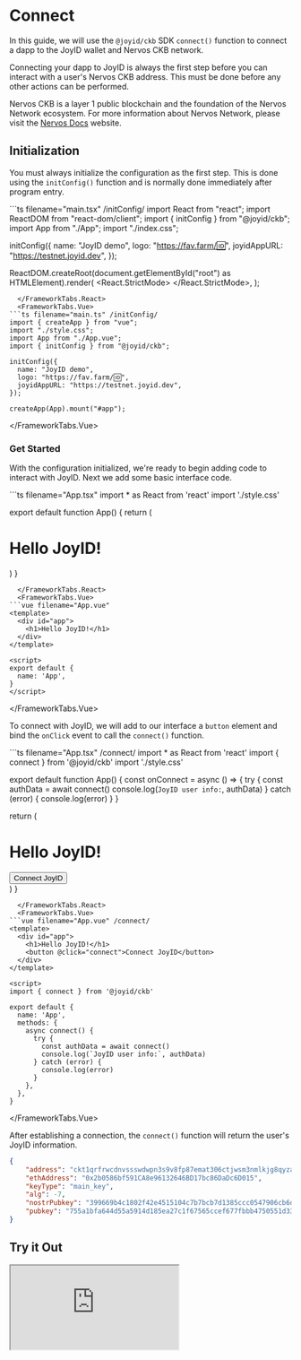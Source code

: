 
# Connect

In this guide, we will use the `@joyid/ckb` SDK `connect()` function to connect a dapp to the JoyID wallet and Nervos CKB network.

Connecting your dapp to JoyID is always the first step before you can interact with a user's Nervos CKB address. This must be done before any other actions can be performed.

Nervos CKB is a layer 1 public blockchain and the foundation of the Nervos Network ecosystem. For more information about Nervos Network, please visit the [Nervos Docs](https://docs.nervos.org/) website.

## Initialization

You must always initialize the configuration as the first step. This is done using the `initConfig()` function and is normally done immediately after program entry.

<FrameworkTabs>
  <FrameworkTabs.React>
```ts filename="main.tsx" /initConfig/
import React from "react";
import ReactDOM from "react-dom/client";
import { initConfig } from "@joyid/ckb";
import App from "./App";
import "./index.css";

initConfig({
  name: "JoyID demo",
  logo: "https://fav.farm/🆔",
  joyidAppURL: "https://testnet.joyid.dev",
});

ReactDOM.createRoot(document.getElementById("root") as HTMLElement).render(
  <React.StrictMode>
    <App />
  </React.StrictMode>,
);
```
  </FrameworkTabs.React>
  <FrameworkTabs.Vue>
```ts filename="main.ts" /initConfig/
import { createApp } from "vue";
import "./style.css";
import App from "./App.vue";
import { initConfig } from "@joyid/ckb";

initConfig({
  name: "JoyID demo",
  logo: "https://fav.farm/🆔",
  joyidAppURL: "https://testnet.joyid.dev",
});

createApp(App).mount("#app");
```
  </FrameworkTabs.Vue>
</FrameworkTabs>


### Get Started

With the configuration initialized, we're ready to begin adding code to interact with JoyID. Next we add some basic interface code.

<FrameworkTabs>
  <FrameworkTabs.React>
```ts filename="App.tsx"
import * as React from 'react'
import './style.css'

export default function App() {
  return (
    <div>
      <h1>Hello JoyID!</h1>
    </div>
  )
}

```
  </FrameworkTabs.React>
  <FrameworkTabs.Vue>
```vue filename="App.vue"
<template>
  <div id="app">
    <h1>Hello JoyID!</h1>
  </div>
</template>

<script>
export default {
  name: 'App',
}
</script>
```

  </FrameworkTabs.Vue>
</FrameworkTabs>

To connect with JoyID, we will add to our interface a `button` element and bind the `onClick` event to call the `connect()` function.

<FrameworkTabs>
  <FrameworkTabs.React>
```ts filename="App.tsx" /connect/
import * as React from 'react'
import { connect } from '@joyid/ckb'
import './style.css'

export default function App() {
  const onConnect = async () => {
    try {
      const authData = await connect()
      console.log(`JoyID user info:`, authData)
    } catch (error) {
      console.log(error)
    }
  }

  return (
    <div>
      <h1>Hello JoyID!</h1>
      <button onClick={onConnect}>Connect JoyID</button>
    </div>
  )
}
```
  </FrameworkTabs.React>
  <FrameworkTabs.Vue>
```vue filename="App.vue" /connect/
<template>
  <div id="app">
    <h1>Hello JoyID!</h1>
    <button @click="connect">Connect JoyID</button>
  </div>
</template>

<script>
import { connect } from '@joyid/ckb'

export default {
  name: 'App',
  methods: {
    async connect() {
      try {
        const authData = await connect()
        console.log(`JoyID user info:`, authData)
      } catch (error) {
        console.log(error)
      }
    },
  },
}
```
  </FrameworkTabs.Vue>
</FrameworkTabs>

After establishing a connection, the `connect()` function will return the user's JoyID information.

```json
{
    "address": "ckt1qrfrwcdnvssswdwpn3s9v8fp87emat306ctjwsm3nmlkjg8qyza2cqgqqx0r8ye9e2hqd7sc9wpxxvlul6ynzltyvqftele3",
    "ethAddress": "0x2b0586bf591CA8e96132646BD17bc86DaDc6D015",
    "keyType": "main_key",
    "alg": -7,
    "nostrPubkey": "399669b4c1802f42e4515104c7b7bcb7d1385ccc0547906cb6d5a8d0cb8d5575",
    "pubkey": "755a1bfa644d55a5914d185ea27c1f67565ccef677fbbb4750551d33f3789e89898a455599164ca2293bef50d2f5424bf97209e661a1e2f636d8e782340ccf15"
}
```

## Try it Out

<ClickToActivate>
  <FrameworkTabs>
    <FrameworkTabs.React>
      <iframe className="sandbox" src="https://stackblitz.com/edit/react-joyid-ckb-connect?embed=1&file=App.tsx&view=preview" />
    </FrameworkTabs.React>
    <FrameworkTabs.Vue>
      <iframe className="sandbox" src="https://stackblitz.com/edit/vue-joyid-ckb-connect?embed=1&file=App.vue&view=preview" />
    </FrameworkTabs.Vue>
  </FrameworkTabs>
</ClickToActivate>

